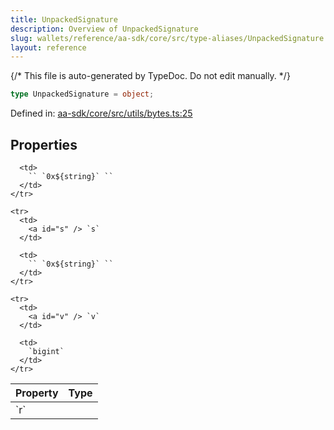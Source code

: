 ```yaml
---
title: UnpackedSignature
description: Overview of UnpackedSignature
slug: wallets/reference/aa-sdk/core/src/type-aliases/UnpackedSignature
layout: reference
---
```


{/* This file is auto-generated by TypeDoc. Do not edit manually. */}

```ts
type UnpackedSignature = object;
```

Defined in: [aa-sdk/core/src/utils/bytes.ts:25](https://github.com/alchemyplatform/aa-sdk/blob/08ef11b1fc98663df6a97fa93722c7f14b33f1cc/aa-sdk/core/src/utils/bytes.ts#L25)

## Properties

<table>
  <thead>
    <tr>
      <th align="left">Property</th>
      <th align="left">Type</th>
    </tr>
  </thead>

  <tbody>
    <tr>
      <td>
        <a id="r" /> `r`
      </td>

      <td>
        `` `0x${string}` ``
      </td>
    </tr>

    <tr>
      <td>
        <a id="s" /> `s`
      </td>

      <td>
        `` `0x${string}` ``
      </td>
    </tr>

    <tr>
      <td>
        <a id="v" /> `v`
      </td>

      <td>
        `bigint`
      </td>
    </tr>

  </tbody>
</table>
